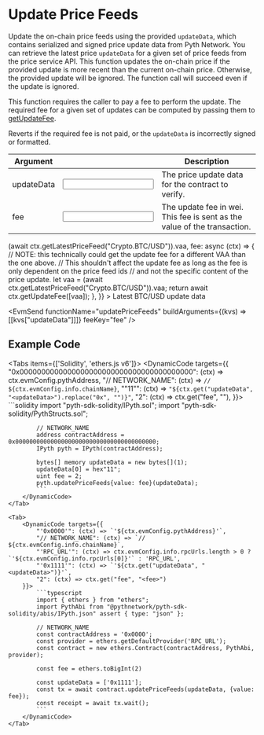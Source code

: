 
# Update Price Feeds

Update the on-chain price feeds using the provided `updateData`, which contains serialized and signed price update data from Pyth Network.
You can retrieve the latest price `updateData` for a given set of price feeds from the price service API.
This function updates the on-chain price if the provided update is more recent than the current on-chain price.
Otherwise, the provided update will be ignored.
The function call will succeed even if the update is ignored.

This function requires the caller to pay a fee to perform the update.
The required fee for a given set of updates can be computed by passing them to [getUpdateFee](get-update-fee).

Reverts if the required fee is not paid, or the `updateData` is incorrectly signed or formatted.

| Argument                                           |                                                       | Description                                                              |
| -------------------------------------------------- | ----------------------------------------------------- | ------------------------------------------------------------------------ |
| <Arg required={true} type="hex[]">updateData</Arg> | <Input id="updateData" format={InputFormats.ZeroX} /> | The price update data for the contract to verify.                        |
| <Arg required={true} type="wei">fee</Arg>          | <Input id="fee" format={InputFormats.BigInt}/>        | The update fee in wei. This fee is sent as the value of the transaction. |

<Examples>
  <Example
    keyValues={{
      updateData: async (ctx) =>
        (await ctx.getLatestPriceFeed("Crypto.BTC/USD")).vaa,
      fee: async (ctx) => {
        // NOTE: this technically could get the update fee for a different VAA than the one above.
        // This shouldn't affect the update fee as long as the fee is only dependent on the price feed ids
        // and not the specific content of the price update.
        let vaa = (await ctx.getLatestPriceFeed("Crypto.BTC/USD")).vaa;
        return await ctx.getUpdateFee([vaa]);
      },
    }}
  >
    Latest BTC/USD update data
  </Example>
</Examples>

<EvmSend
  functionName="updatePriceFeeds"
  buildArguments={(kvs) => [[kvs["updateData"]]]}
  feeKey="fee"
/>

## Example Code

<Tabs items={['Solidity', 'ethers.js v6']}>
    <Tab>
        <DynamicCode targets={{
            "0x0000000000000000000000000000000000000000": (ctx) => ctx.evmConfig.pythAddress,
            "// NETWORK_NAME": (ctx) => `// ${ctx.evmConfig.info.chainName}`,
            "\"11\"": (ctx) => `"${ctx.get("updateData", "<updateData>").replace("0x", "")}"`,
            "2": (ctx) => ctx.get("fee", "<fee>"),
        }}>
            ```solidity
            import "pyth-sdk-solidity/IPyth.sol";
            import "pyth-sdk-solidity/PythStructs.sol";

            // NETWORK_NAME
            address contractAddress = 0x0000000000000000000000000000000000000000;
            IPyth pyth = IPyth(contractAddress);

            bytes[] memory updateData = new bytes[](1);
            updateData[0] = hex"11";
            uint fee = 2;
            pyth.updatePriceFeeds{value: fee}(updateData);
            ```
        </DynamicCode>
    </Tab>

    <Tab>
        <DynamicCode targets={{
            "'0x0000'": (ctx) => `'${ctx.evmConfig.pythAddress}'`,
            "// NETWORK_NAME": (ctx) => `// ${ctx.evmConfig.info.chainName}`,
            "'RPC_URL'": (ctx) => ctx.evmConfig.info.rpcUrls.length > 0 ? `'${ctx.evmConfig.info.rpcUrls[0]}'` : 'RPC_URL',
            "'0x1111'": (ctx) => `'${ctx.get("updateData", "<updateData>")}'`,
            "2": (ctx) => ctx.get("fee", "<fee>")
        }}>
            ```typescript
            import { ethers } from "ethers";
            import PythAbi from "@pythnetwork/pyth-sdk-solidity/abis/IPyth.json" assert { type: "json" };

            // NETWORK_NAME
            const contractAddress = '0x0000';
            const provider = ethers.getDefaultProvider('RPC_URL');
            const contract = new ethers.Contract(contractAddress, PythAbi, provider);

            const fee = ethers.toBigInt(2)

            const updateData = ['0x1111'];
            const tx = await contract.updatePriceFeeds(updateData, {value: fee});
            const receipt = await tx.wait();
            ```
        </DynamicCode>
    </Tab>

</Tabs>
